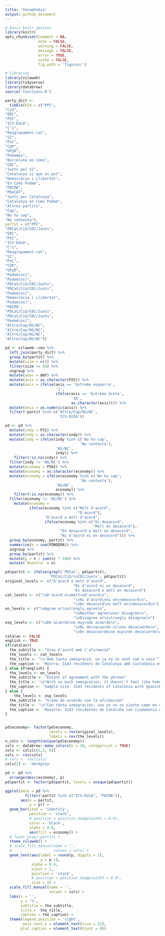 ```yaml
---
title: 'Xenophobia'
output: github_document
---
```



```r
# Basic knitr options
library(knitr)
opts_chunk$set(comment = NA, 
               echo = FALSE, 
               warning = FALSE, 
               message = FALSE, 
               error = TRUE, 
               cache = FALSE,
               fig.path = 'figures/')
```


```r
# Libraries
library(vilaweb)
library(tidyverse)
library(databrew)
source('functions.R')
```



```r
party_dict <- 
  tibble(P24 = c("PPC",
"CiU",
"ERC",
"PSC",
"ICV-EUiA",
"C's",
"Reagrupament.cat",
"SI",
"PxC",
"CUP",
"UPyD",
"Podemos",
"Barcelona en Comú",
"CDC",
"Junts pel Sí",
"Catalunya sí que es pot",
"Democràcia i Llibertat",
"En Comú Podem",
"PACMA",
"PDeCAT",
"Junts per Catalunya",
"Catalunya en Comú Podem",
"Altres partits",
"Cap",
"No ho sap",
"No contesta"),
partit = c("PPC",
"PDCat/CiU/CDC/Junts",
"ERC",
"PSC",
"ICV-EUiA",
"C's",
"Reagrupament.cat",
"SI",
"PxC",
"CUP",
"UPyD",
"Podem(os)",
"Podem(os)",
"PDCat/CiU/CDC/Junts",
"PDCat/CiU/CDC/Junts",
"Podem(os)",
"Democràcia i Llibertat",
"Podem(os)",
"PACMA",
"PDCat/CiU/CDC/Junts",
"PDCat/CiU/CDC/Junts",
"Podem(os)",
"Altre/Cap/NS/NC",
"Altre/Cap/NS/NC",
"Altre/Cap/NS/NC",
"Altre/Cap/NS/NC"))

pd <- vilaweb::ceo %>%
  left_join(party_dict) %>%
  group_by(partit) %>%
  mutate(size = n()) %>%
  filter(size >= 50) %>%
  ungroup %>%
  mutate(year = ANY) %>%
  mutate(axis = as.character(P25)) %>%
  mutate(axis = ifelse(axis == 'Extrema esquerra',
                       '1',
                       ifelse(axis == 'Extrema dreta',
                              '10',
                              as.character(axis)))) %>%
  mutate(axis = as.numeric(axis)) %>%
  filter(!partit %in% c('Altre/Cap/NS/NC',
                        'ICV-EUIA'))

pd <- pd %>%
  mutate(indy = P31) %>%
  mutate(indy = as.character(indy)) %>%
  mutate(indy = ifelse(indy %in% c('No ho sap',
                                  'No contesta'),
                       'NS/NC',
                       indy)) %>%
    filter(!is.na(indy)) %>%
  filter(indy != 'NS/NC') %>%
  mutate(economy = P56I) %>%
  mutate(economy = as.character(economy)) %>%
  mutate(economy = ifelse(economy %in% c('No ho sap',
                                  'No contesta'),
                       'NS/NC',
                       economy)) %>%
    filter(!is.na(economy)) %>%
  filter(economy != 'NS/NC') %>%
    mutate(economy = 
           ifelse(economy %in% c("Molt d'acord",
                                 "D'acord"),
                  "D'acord o molt d'acord",
                  ifelse(economy %in% c("En desacord",
                                        "Molt en desacord"),
                         "En desacord o molt en desacord",
                         "Ni d'acord ni en desacord"))) %>% 
  group_by(economy, partit) %>%
  summarise(n = sum(PONDERA)) %>%
  ungroup %>%
  group_by(partit) %>%
  mutate(p = n / sum(n) * 100) %>%
  mutate(`Muestra` = n)

pd$partit <- ifelse(grepl('PDCat', pd$partit),
                    'PDCat/CiU/\nCDC/Junts', pd$partit)
original_levels <- c("D'acord o molt d'acord",
                               "Ni d'acord ni en desacord",
                               "En desacord o molt en desacord")
cat_levels <- c("\nD'acord o\nmolt\nd'acord\n",
                               "\nNi d'acord\nni en\ndesacord\n",
                               "\nEn desacord\no molt en\ndesacord\n")
en_levels <- c("\nAgree or\nstrongly agree\n",
                               "\nNeither agree\nnor disagree\n",
                               "\nDisagree or\nstrongly disagree\n")
esp_levels <- c("\nDe acuerdo\no muy\nde acuerdo\n",
                               "\nNi de\nacuerdo ni\nen desacuerdo\n",
                               "\nEn desacuerdo\no muy\nen desacuerdo\n")
catalan <- FALSE
english <- TRUE
if(catalan){
  the_subtitle <- "Grau d'acord amb l'afirmació"
  the_levels <- cat_levels
  the_title <- "\n'Amb tanta immigració, un ja no se sent com a casa'"
  the_caption <- 'Mostra: 3143 residents de Catalunya amb ciutadania espanyola. Dades: Combinació enquestes CEO.\n2015 i 2018. Preguntes P56I i P31. Gràfic: Joe Brew | @joethebrew.'
} else if(english) {
  the_levels <- en_levels
  the_subtitle <- "Extent of agreement with the phrase"
  the_title <- '\n"With so much immigration, it doesn\'t feel like home any more"'
  the_caption <- 'Sample size: 3143 residents of Catalonia with Spanish citizenship. Data: Aggregated CEO surveys,\n2015 and 2018. Questions P56I and P31. Chart: Joe Brew | @joethebrew | joe@databrew.cc.'
} else {
    the_levels <- esp_levels
  the_subtitle <- "Grado de acuerdo con la afirmación"
  the_title <- '\n"Con tanta inmigración, uno ya no se siente como en casa"'
  the_caption <- 'Muestra: 3143 residentes de Cataluña con ciudadanía española. Datos: Combinación encuestas CEO.\n2015 y 2018. Preguntas P56I y P31. Gráfico: Joe Brew | @joethebrew.'
}


pd$economy<- factor(pd$economy,
                    levels = rev(original_levels),
                    labels = rev(the_levels))
n_cols <- length(unique(pd$economy))
cols <- databrew::make_colors(n = 10, categorical = TRUE)
cols <- cols[c(2,3, 6)]
cols <- rev(cols)
# cols <- rev(cols)
cols[2] <- 'darkgrey'

pd <- pd %>%
  arrange(desc(economy), p)
pd$partit <- factor(pd$partit, levels = unique(pd$partit))

ggplot(data = pd %>%
         filter(!partit %in% c("ICV-EUiA", "PACMA")),
       aes(x = partit,
           y = p)) +
  geom_bar(stat = 'identity',
           position = 'stack',
           # position = position_dodge(width = 0.9),
           color = 'black',
           alpha = 0.6,
           aes(fill = economy)) +
  # facet_wrap(~partit) +
  theme_vilaweb() +
  # scale_fill_manual(name = '',
  #                   values = cols) +
  geom_text(aes(label = round(p, digits = 1),
                y = p-1),
            alpha = 0.6,
            vjust = 1,
            position = 'stack',
            # position = position_dodge(width = 0.9),
            size = 3) +
  scale_fill_manual(name = '',
                    values = cols) +
  labs(x = '',
       y = '%',
       subtitle = the_subtitle,
       title =  the_title,
       caption = the_caption) +
  theme(legend.position = 'right',
        axis.text.x = element_text(size = 12),
       plot.caption = element_text(hjust = 0))
```

